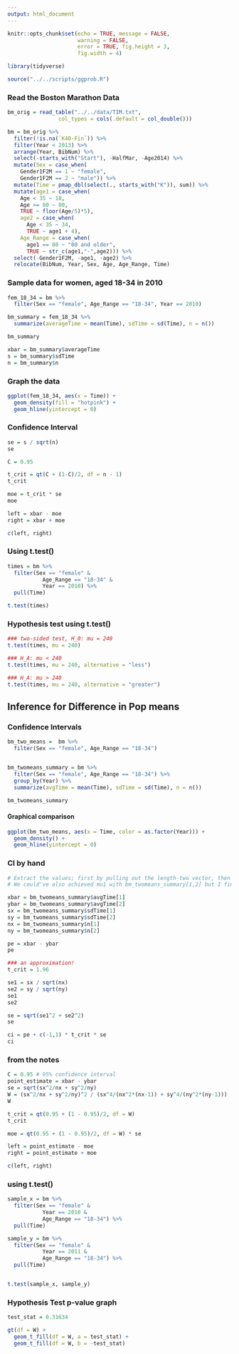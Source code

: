 ```yaml
---
output: html_document
---
```


```r
knitr::opts_chunk$set(echo = TRUE, message = FALSE,
                      warning = FALSE,
                      error = TRUE, fig.height = 3,
                      fig.width = 4)

library(tidyverse)

source("../../scripts/ggprob.R")
```

### Read the Boston Marathon Data

```r
bm_orig = read_table("../../data/TIM.txt",
                col_types = cols(.default = col_double()))

bm = bm_orig %>% 
  filter(!is.na(`K40-Fin`)) %>% 
  filter(Year < 2013) %>% 
  arrange(Year, BibNum) %>% 
  select(-starts_with("Start"), -HalfMar, -Age2014) %>% 
  mutate(Sex = case_when(
    Gender1F2M == 1 ~ "female",
    Gender1F2M == 2 ~ "male")) %>% 
  mutate(Time = pmap_dbl(select(., starts_with("K")), sum)) %>% 
  mutate(age1 = case_when(
    Age < 35 ~ 18,
    Age >= 80 ~ 80,
    TRUE ~ floor(Age/5)*5),
    age2 = case_when(
      Age < 35 ~ 34,
      TRUE ~ age1 + 4),
    Age_Range = case_when(
      age1 == 80 ~ "80 and older",
      TRUE ~ str_c(age1,"-",age2))) %>% 
  select(-Gender1F2M, -age1, -age2) %>% 
  relocate(BibNum, Year, Sex, Age, Age_Range, Time)
```

### Sample data for women, aged 18-34 in 2010

```r
fem_18_34 = bm %>% 
  filter(Sex == "female", Age_Range == "18-34", Year == 2010)

bm_summary = fem_18_34 %>% 
  summarize(averageTime = mean(Time), sdTime = sd(Time), n = n())

bm_summary
```

```r
xbar = bm_summary$averageTime
s = bm_summary$sdTime
n = bm_summary$n
```

### Graph the data

```r
ggplot(fem_18_34, aes(x = Time)) +
  geom_density(fill = "hotpink") +
  geom_hline(yintercept = 0)
```

### Confidence Interval

```r
se = s / sqrt(n)
se

C = 0.95

t_crit = qt(C + (1-C)/2, df = n - 1)
t_crit

moe = t_crit * se
moe

left = xbar - moe
right = xbar + moe

c(left, right)
```

### Using t.test()

```r
times = bm %>%
  filter(Sex == "female" & 
           Age_Range == "18-34" & 
           Year == 2010) %>%
  pull(Time)
```

```r
t.test(times)
```

### Hypothesis test using t.test()

```r
### two-sided test, H_0: mu = 240
t.test(times, mu = 240)

### H_A: mu < 240
t.test(times, mu = 240, alternative = "less")

### H_A: mu > 240
t.test(times, mu = 240, alternative = "greater")
```

## Inference for Difference in Pop means

### Confidence Intervals

```r
bm_two_means =  bm %>% 
  filter(Sex == "female", Age_Range == "18-34")


bm_twomeans_summary = bm %>% 
  filter(Sex == "female", Age_Range == "18-34") %>% 
  group_by(Year) %>% 
  summarize(avgTime = mean(Time), sdTime = sd(Time), n = n())

bm_twomeans_summary
```

#### Graphical comparison

```r
ggplot(bm_two_means, aes(x = Time, color = as.factor(Year))) +
  geom_density() +
  geom_hline(yintercept = 0)
```

### CI by hand

```r
# Extract the values; first by pulling out the length-two vector, then indexing to either the first or second value
# We could've also achieved mu1 with bm_twomeans_summary[1,2] but I find that harder to read

xbar = bm_twomeans_summary$avgTime[1]
ybar = bm_twomeans_summary$avgTime[2]
sx = bm_twomeans_summary$sdTime[1]
sy = bm_twomeans_summary$sdTime[2]
nx = bm_twomeans_summary$n[1]
ny = bm_twomeans_summary$n[2]

```

```r
pe = xbar - ybar
pe

### an approximation!
t_crit = 1.96

se1 = sx / sqrt(nx)
se2 = sy / sqrt(ny)
se1
se2

se = sqrt(se1^2 + se2^2)
se

ci = pe + c(-1,1) * t_crit * se
ci
```


### from the notes

```r
C = 0.95 # 95% confidence interval
point_estimate = xbar - ybar
se = sqrt(sx^2/nx + sy^2/ny)
W = (sx^2/nx + sy^2/ny)^2 / (sx^4/(nx^2*(nx-1)) + sy^4/(ny^2*(ny-1)))
W

t_crit = qt(0.95 + (1 - 0.95)/2, df = W)
t_crit

moe = qt(0.95 + (1 - 0.95)/2, df = W) * se

left = point_estimate - moe
right = point_estimate + moe

c(left, right)
```

### using t.test()

```r
sample_x = bm %>% 
  filter(Sex == "female" &
           Year == 2010 &
           Age_Range == "18-34") %>% 
  pull(Time)

sample_y = bm %>% 
  filter(Sex == "female" &
           Year == 2011 &
           Age_Range == "18-34") %>% 
  pull(Time)


t.test(sample_x, sample_y)
```

### Hypothesis Test p-value graph

```r
test_stat = 0.31634

gt(df = W) +
  geom_t_fill(df = W, a = test_stat) +
  geom_t_fill(df = W, b = -test_stat)
```

